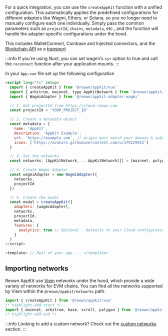 For a quick integration, you can use the `createAppKit` function with a unified configuration. This automatically applies the predefined configurations for different adapters like Wagmi, Ethers, or Solana, so you no longer need to manually configure each one individually. Simply pass the common parameters such as `projectId`, `chains`, `metadata`, etc., and the function will handle the adapter-specific configurations under the hood.

This includes WalletConnect, Coinbase and Injected connectors, and the [Blockchain API](../../../../cloud/blockchain-api.mdx) as a [transport](https://wagmi.sh/core/api/createConfig#transports)

:::info
If you're using Nuxt, you can set wagmi's `ssr` option to true and call the `reconnect` function after your application mounts.
:::

In your `App.vue` file set up the following configuration

```html
<script lang="ts" setup>
  import { createAppKit } from '@reown/appkit/vue'
  import { arbitrum, mainnet, type AppKitNetwork } from '@reown/appkit/networks'
  import { WagmiAdapter } from '@reown/appkit-adapter-wagmi'

  // 1. Get projectId from https://cloud.reown.com
  const projectId = 'YOUR_PROJECT_ID'

  // 2. Create a metadata object
  const metadata = {
    name: 'AppKit',
    description: 'AppKit Example',
    url: 'https://example.com', // origin must match your domain & subdomain
    icons: ['https://avatars.githubusercontent.com/u/179229932']
  }

  // 3. Set the networks
  const networks: [AppKitNetwork, ...AppKitNetwork[]] = [mainnet, polygon, base]

  // 4. Create Wagmi Adapter
  const wagmiAdapter = new WagmiAdapter({
    networks,
    projectId
  })

  // 5. Create the modal
  const modal = createAppKit({
    adapters: [wagmiAdapter],
    networks,
    projectId,
    metadata,
    features: {
      analytics: true // Optional - defaults to your Cloud configuration
    }
  )
</script>

<template> // Rest of your app ... </template>
```

## Importing networks

Reown AppKit use [Viem](https://viem.sh/) networks under the hood, which provide a wide variety of networks for EVM chains. You can find all the networks supported by Viem within the `@reown/appkit/networks` path.

```js
import { createAppKit } from '@reown/appkit/vue'
/* highlight-add-start */
import { mainnet, arbitrum, base, scroll, polygon } from '@reown/appkit/networks'
/* highlight-add-end */
```

:::info
Looking to add a custom network? Check out the [custom networks](../../core/custom-networks.mdx) section.
:::
